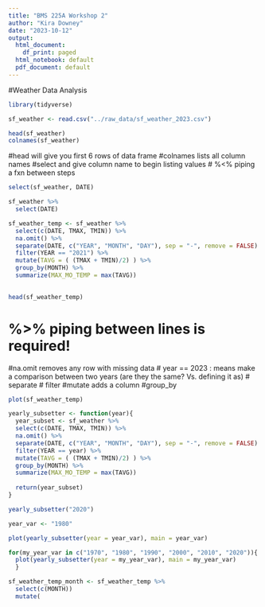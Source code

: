 ```yaml
---
title: "BMS 225A Workshop 2"
author: "Kira Downey"
date: "2023-10-12"
output:
  html_document:
    df_print: paged
  html_notebook: default
  pdf_document: default
---
```


#Weather Data Analysis

```r
library(tidyverse)
```
```r
sf_weather <- read.csv("../raw_data/sf_weather_2023.csv")

head(sf_weather)
colnames(sf_weather)
```

#head will give you first 6 rows of data frame 
#colnames lists all column names
#select and give column name to begin listing values
# %<% piping a fxn between steps

```r
select(sf_weather, DATE)

sf_weather %>%
  select(DATE)
```


```r
sf_weather_temp <- sf_weather %>%
  select(c(DATE, TMAX, TMIN)) %>%
  na.omit() %>%
  separate(DATE, c("YEAR", "MONTH", "DAY"), sep = "-", remove = FALSE) %>%
  filter(YEAR == "2021") %>%
  mutate(TAVG = ( (TMAX + TMIN)/2) ) %>%
  group_by(MONTH) %>%
  summarize(MAX_MO_TEMP = max(TAVG))
  

head(sf_weather_temp)
```
# %>% piping between lines is required!
#na.omit removes any row with missing data
# year == 2023 : means make a comparison between two years (are they the same? Vs. defining it as)
# separate
# filter
#mutate adds a column
#group_by 

```r
plot(sf_weather_temp)
```
```r

yearly_subsetter <- function(year){
  year_subset <- sf_weather %>%
  select(c(DATE, TMAX, TMIN)) %>%
  na.omit() %>%
  separate(DATE, c("YEAR", "MONTH", "DAY"), sep = "-", remove = FALSE) %>%
  filter(YEAR == year) %>%
  mutate(TAVG = ( (TMAX + TMIN)/2) ) %>%
  group_by(MONTH) %>%
  summarize(MAX_MO_TEMP = max(TAVG))
  
  return(year_subset)
}

yearly_subsetter("2020")
```
```r
year_var <- "1980"

plot(yearly_subsetter(year = year_var), main = year_var)

```
```r
for(my_year_var in c("1970", "1980", "1990", "2000", "2010", "2020")){
  plot(yearly_subsetter(year = my_year_var), main = my_year_var)
  }

```
```r
sf_weather_temp_month <- sf_weather_temp %>%
  select(c(MONTH))
  mutate(
  
  
  
```

